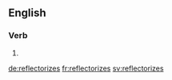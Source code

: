==English==

===Verb===
{{head|en}}

# {{en-third-person singular of|reflectorize}}

[[de:reflectorizes]]
[[fr:reflectorizes]]
[[sv:reflectorizes]]